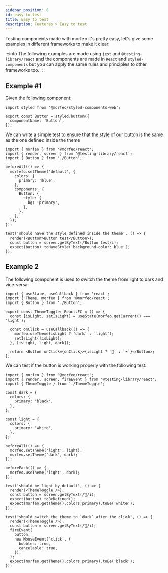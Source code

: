 ```yaml
---
sidebar_position: 6
id: easy-to-test
title: Easy to test
description: Features > Easy to test
---
```


Testing components made with morfeo it's pretty easy, let's give some examples in different frameworks to make it clear:

:::info
The following examples are made using `jest` and `@testing-library/react` and the components are made in `React` and `styled-components` but you can apply the same rules and principles to other frameworks too.
:::

## Example #1

Given the following component:

```tsx title="Button.tsx"
import styled from '@morfeo/styled-components-web';

export const Button = styled.button({
  componentName: 'Button',
});
```

We can write a simple test to ensure that the style of our button is the same as the one defined inside the theme

```tsx title="Button.spec.tsx"
import { morfeo } from '@morfeo/react';
import { render, screen } from '@testing-library/react';
import { Button } from './Button';

beforeAll(() => {
  morfefo.setTheme('default', {
    colors: {
      primary: 'blue',
    },
    components: {
      Button: {
        style: {
          bg: 'primary',
        },
      },
    },
  });
});

test('should have the style defined inside the theme', () => {
  render(<Button>Button test</Button>);
  const button = screen.getByText(/Button test/i);
  expect(button).toHaveStyle('background-color: blue');
});
```

## Example 2

The following component is used to switch the theme from light to dark and vice-versa:

```tsx title="ThemeToggle.tsx"
import { useState, useCallback } from 'react';
import { Theme, morfeo } from '@morfeo/react';
import { Button } from './Button';

export const ThemeToggle: React.FC = () => {
  const [isLight, setIsLight] = useState(morfeo.getCurrent() === 'light');

  const onClick = useCallback(() => {
    morfeo.useTheme(isLight ? 'dark' : 'light');
    setIsLight(!isLight);
  }, [isLight, light, dark]);

  return <Button onClick={onClick}>{isLight ? `🌙` : `☀️`}</Button>;
};
```

We can test if the button is working properly with the following test:

```tsx title="ThemeToggle.spec.tsx"
import { morfeo } from '@morfeo/react';
import { render, screen, fireEvent } from '@testing-library/react';
import { ThemeToggle } from './ThemeToggle';

const dark = {
  colors: {
    primary: 'black',
  },
};

const light = {
  colors: {
    primary: 'white',
  },
};

beforeAll(() => {
  morfeo.setTheme('light', light);
  morfeo.setTheme('dark', dark);
});

beforeEach(() => {
  morfeo.useTheme('light', dark);
});

test('should be light by default', () => {
  render(<ThemeToggle />);
  const button = screen.getByText(/🌙/i);
  expect(button).toBeDefined();
  expect(morfeo.getTheme().colors.primary).toBe('white');
});

test('should switch the theme to `dark` after the click', () => {
  render(<ThemeToggle />);
  const button = screen.getByText(/🌙/i);
  fireEvent(
    button,
    new MouseEvent('click', {
      bubbles: true,
      cancelable: true,
    }),
  );
  expect(morfeo.getTheme().colors.primary).toBe('black');
});
```
